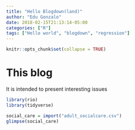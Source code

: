 ```yaml
---
title: "Hello Blogdown(land)"
author: "Edu Gonzalo"
date: 2018-02-15T21:13:14-05:00
categories: ["R"]
tags: ["Hello world", "blogdown", "regression"]
---
```


```r
knitr::opts_chunk$set(collapse = TRUE)
```

# This blog

It is intended to present interesting issues


```r
library(rio)
library(tidyverse)

social_care = import("adult_socialcare.csv")
glimpse(social_care)
```

